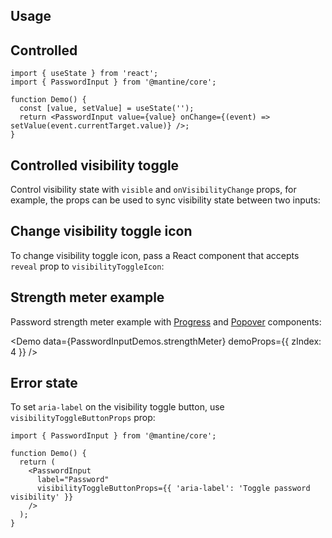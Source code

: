 

## Usage

<InputFeatures component="PasswordInput" element="input" />

<Demo data={PasswordInputDemos.usage} />

## Controlled

```tsx
import { useState } from 'react';
import { PasswordInput } from '@mantine/core';

function Demo() {
  const [value, setValue] = useState('');
  return <PasswordInput value={value} onChange={(event) => setValue(event.currentTarget.value)} />;
}
```

## Controlled visibility toggle

Control visibility state with `visible` and `onVisibilityChange` props,
for example, the props can be used to sync visibility state between two inputs:

<Demo data={PasswordInputDemos.controlledVisibility} />

## Change visibility toggle icon

To change visibility toggle icon, pass a React component that accepts `reveal` prop to `visibilityToggleIcon`:

<Demo data={PasswordInputDemos.visibilityIcon} />

## Strength meter example

Password strength meter example with [Progress](/core/progress/) and [Popover](/core/popover/) components:

<Demo data={PasswordInputDemos.strengthMeter} demoProps={{ zIndex: 4 }} />

## Error state

<Demo data={PasswordInputDemos.error} />

<StylesApiSelectors component="PasswordInput" />

<Demo data={PasswordInputDemos.stylesApi} />

<GetElementRef component="PasswordInput" refType="input" />

<InputAccessibility component="PasswordInput" />

To set `aria-label` on the visibility toggle button, use `visibilityToggleButtonProps` prop:

```tsx
import { PasswordInput } from '@mantine/core';

function Demo() {
  return (
    <PasswordInput
      label="Password"
      visibilityToggleButtonProps={{ 'aria-label': 'Toggle password visibility' }}
    />
  );
}
```
